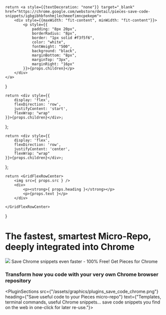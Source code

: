     return <a style={{textDecoration: "none"}} target="_blank" href="https://chrome.google.com/webstore/detail/pieces-save-code-snippets/igbgibhbfonhmjlechmeefimncpekepm">
        <div style={{maxWidth: "fit-content", minWidth: "fit-content"}}>
            <p style={{
                padding: "8px 20px",
                borderRadius: "8px",
                border: "1px solid #f3f5f6",
                color: "white",
                fontWeight: "500",
                background: "black",
                marginBottom: "8px",
                marginTop: "3px",
                marginRight: "16px"
            }}>{props.children}</p>
        </div>
    </a>
}

    return <div style={{
        display: 'flex',
        flexDirection: 'row',
        justifyContent: 'start',
        flexWrap: "wrap"
    }}>{props.children}</div>;
};

    return <div style={{
        display: 'flex',
        flexDirection: 'row',
        justifyContent: 'center',
        flexWrap: "wrap"
    }}>{props.children}</div>;
};

    return <GridFlexRowCenter>
        <img src={ props.src } />
        <div>
            <p><strong>{ props.heading }</strong></p>
            <p>{props.text }</p>
        </div>

    </GridFlexRowCenter>
}

# The fastest, smartest Micro-Repo, deeply integrated into Chrome
<GridFlexRow>
    <img style={{width: "25px" }} src={"/assets/chrome_logo.png"} />
    <Heading type={"h2"} >Save Chrome snippets even faster - 100% Free!</Heading>
</GridFlexRow>


<GridFlexRow>
    <InstallButton>Get Pieces for Chrome</InstallButton>
</GridFlexRow>

### Transform how you code with your very own Chrome browser repository

<PluginSections src={"/assets/graphics/plugins_save_code_chrome.png"} heading={"Save useful code to your Pieces micro-repo"} text={"Templates, terminal commands, useful Chrome snippets... save code snippets you find on the web in one-click for later re-use."}></PluginSections>